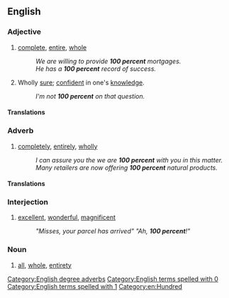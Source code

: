 ==English==

===Adjective===
{{en-adj|-}}

# [[complete]], [[entire]], [[whole]]
#: ''We are willing to provide '''100 percent''' mortgages.''
#: ''He has a '''100 percent''' record of success.''
# {{lb|en|colloquial}} Wholly [[sure]]; [[confident]] in one's [[knowledge]].
#: ''I'm not '''100 percent''' on that question.''

====Translations====
{{trans-see|complete, whole|one hundred percent}}

===Adverb===
{{en-adv|-}}

# [[completely]], [[entirely]], [[wholly]]
#: ''I can assure you the we are '''100 percent''' with you in this matter.''
#: ''Many retailers are now offering '''100 percent''' natural products.''

====Translations====
{{trans-see|completely, wholly|one hundred percent}}

===Interjection===
{{en-interj|-}}

# {{lb|en|South Africa|slang}} [[excellent]], [[wonderful]], [[magnificent]]
#: ''"Misses, your parcel has arrived" "Ah, '''100 percent'''!"''

[[Category:English degree adverbs]]
[[Category:English terms spelled with 0]]
[[Category:English terms spelled with 1]]
[[Category:en:Hundred]]

===Noun===
{{en-noun}}

# [[all]], [[whole]], [[entirety]]